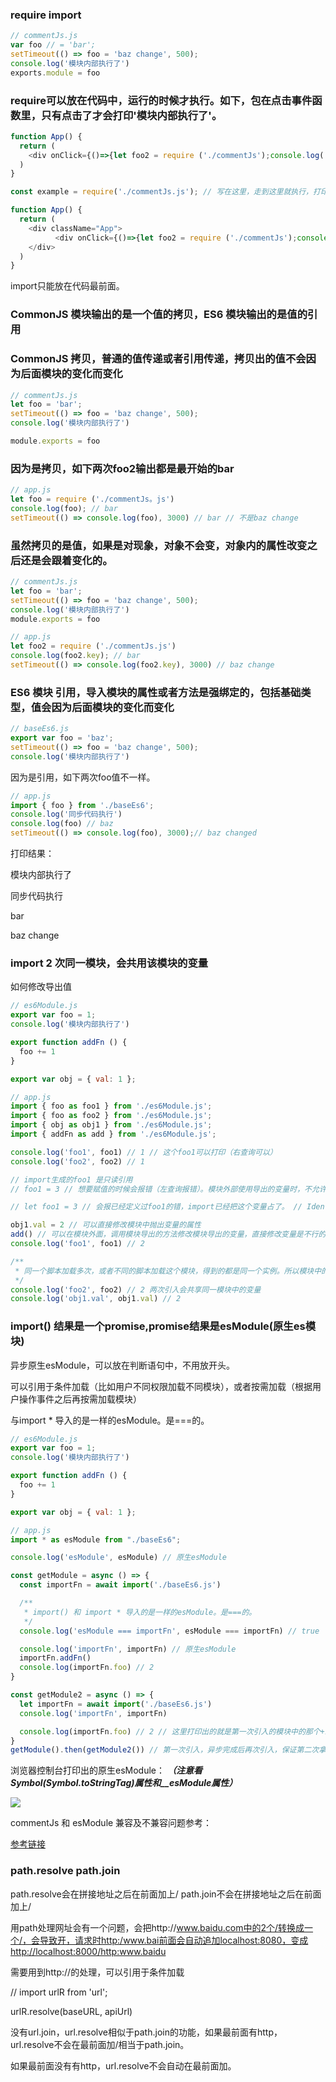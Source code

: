 ### require import

```js
// commentJs.js
var foo // = 'bar';
setTimeout(() => foo = 'baz change', 500);
console.log('模块内部执行了')
exports.module = foo
```

### require可以放在代码中，运行的时候才执行。如下，包在点击事件函数里，只有点击了才会打印'模块内部执行了'。

```js
function App() {
  return (
    <div onClick={()=>{let foo2 = require ('./commentJs');console.log('click')}}>click here</div>
  )
}
```

```js
const example = require('./commentJs.js'); // 写在这里，走到这里就执行，打印'模块内部执行了'

function App() {
  return (
    <div className="App">
          <div onClick={()=>{let foo2 = require ('./commentJs');console.log('click')}}>click here</div>
    </div>
  )
}
```

import只能放在代码最前面。

### CommonJS 模块输出的是一个值的拷贝，ES6 模块输出的是值的引用

### CommonJS 拷贝，普通的值传递或者引用传递，拷贝出的值不会因为后面模块的变化而变化
```js
// commentJs.js
let foo = 'bar';
setTimeout(() => foo = 'baz change', 500);
console.log('模块内部执行了')

module.exports = foo
```

### 因为是拷贝，如下两次foo2输出都是最开始的bar

```js
// app.js
let foo = require ('./commentJs。js')
console.log(foo); // bar
setTimeout(() => console.log(foo), 3000) // bar // 不是baz change
```

### 虽然拷贝的是值，如果是对现象，对象不会变，对象内的属性改变之后还是会跟着变化的。

```js
// commentJs.js
let foo = 'bar';
setTimeout(() => foo = 'baz change', 500);
console.log('模块内部执行了')
module.exports = foo
```

```js
// app.js
let foo2 = require ('./commentJs.js')
console.log(foo2.key); // bar
setTimeout(() => console.log(foo2.key), 3000) // baz change
```

### ES6 模块 引用，导入模块的属性或者方法是强绑定的，包括基础类型，值会因为后面模块的变化而变化

```js
// baseEs6.js
export var foo = 'baz';
setTimeout(() => foo = 'baz change', 500);
console.log('模块内部执行了')
```

因为是引用，如下两次foo值不一样。

```js
// app.js
import { foo } from './baseEs6';
console.log('同步代码执行')
console.log(foo) // baz
setTimeout(() => console.log(foo), 3000);// baz changed
```

打印结果：

模块内部执行了

同步代码执行

bar

baz change

### import 2 次同一模块，会共用该模块的变量

如何修改导出值

```js
// es6Module.js
export var foo = 1;
console.log('模块内部执行了')

export function addFn () {
  foo += 1
}

export var obj = { val: 1 };
```

```js
// app.js
import { foo as foo1 } from './es6Module.js';
import { foo as foo2 } from './es6Module.js';
import { obj as obj1 } from './es6Module.js';
import { addFn as add } from './es6Module.js';

console.log('foo1', foo1) // 1 // 这个foo1可以打印（右查询可以）
console.log('foo2', foo2) // 1 

// import生成的foo1 是只读引用
// foo1 = 3 // 想要赋值的时候会报错（左查询报错）。模块外部使用导出的变量时，不允许左查询，相当于无法直接修改导出变量 // ReferenceError: foo1 is not defined

// let foo1 = 3 // 会报已经定义过foo1的错，import已经把这个变量占了。 // Identifier 'foo1' has already been declared

obj1.val = 2 // 可以直接修改模块中抛出变量的属性
add() // 可以在模块外面，调用模块导出的方法修改模块导出的变量，直接修改变量是不行的
console.log('foo1', foo1) // 2

/**
 * 同一个脚本加载多次，或者不同的脚本加载这个模块，得到的都是同一个实例。所以模块中的变量是同一套
 */
console.log('foo2', foo2) // 2 两次引入会共享同一模块中的变量
console.log('obj1.val', obj1.val) // 2
```

### import() 结果是一个promise,promise结果是esModule(原生es模块)

异步原生esModule，可以放在判断语句中，不用放开头。

可以引用于条件加载（比如用户不同权限加载不同模块），或者按需加载（根据用户操作事件之后再按需加载模块）

与import * 导入的是一样的esModule。是===的。

```js
// es6Module.js
export var foo = 1;
console.log('模块内部执行了')

export function addFn () {
  foo += 1
}

export var obj = { val: 1 };
```

```js
// app.js
import * as esModule from "./baseEs6";

console.log('esModule', esModule) // 原生esModule

const getModule = async () => {
  const importFn = await import('./baseEs6.js')

  /**
   * import() 和 import * 导入的是一样的esModule。是===的。
   */
  console.log('esModule === importFn', esModule === importFn) // true ！！！

  console.log('importFn', importFn) // 原生esModule
  importFn.addFn()
  console.log(importFn.foo) // 2
}

const getModule2 = async () => {
  let importFn = await import('./baseEs6.js')
  console.log('importFn', importFn)

  console.log(importFn.foo) // 2 // 这里打印出的就是第一次引入的模块中的那个+1过的变量。重复引入模块时，模块内的变量是一套
}
getModule().then(getModule2()) // 第一次引入，异步完成后再次引入，保证第二次拿到的是第一次已经+1的importFn.foo
```

浏览器控制台打印出的原生esModule： ***（注意看Symbol(Symbol.toStringTag)属性和__esModule属性）***

![](./images/img.png)

commentJs 和 esModule 兼容及不兼容问题参考：

<a href="https://es6.ruanyifeng.com/#docs/module-loader#ES6-%E6%A8%A1%E5%9D%97%E4%B8%8E-CommonJS-%E6%A8%A1%E5%9D%97%E7%9A%84%E5%B7%AE%E5%BC%82">参考链接</a>


### path.resolve path.join

path.resolve会在拼接地址之后在前面加上/
path.join不会在拼接地址之后在前面加上/

用path处理网址会有一个问题，会把http://www.baidu.com中的2个/转换成一个/，会导致开，请求时http:/www.bai前面会自动追加localhost:8080，变成http://localhost:8000/http:www.baidu

需要用到http://的处理，可以引用于条件加载

// import urlR from 'url';

urlR.resolve(baseURL, apiUrl)

没有url.join，url.resolve相似于path.join的功能，如果最前面有http，url.resolve不会在最前面加/相当于path.join。

如果最前面没有有http，url.resolve不会自动在最前面加。
